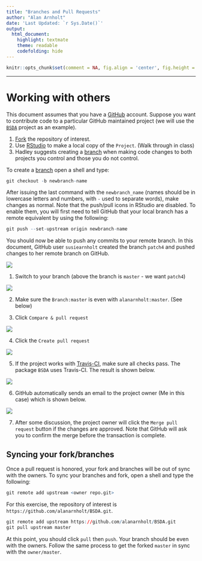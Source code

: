 ```yaml
---
title: "Branches and Pull Requests"
author: "Alan Arnholt"
date: 'Last Updated: `r Sys.Date()`'
output: 
  html_document: 
    highlight: textmate
    theme: readable
    codefolding: hide
---
```



```r
knitr::opts_chunk$set(comment = NA, fig.align = 'center', fig.height = 5, fig.width = 5,  warning = FALSE, message = FALSE, tidy.opts=list(blank = TRUE, width.cutoff = 75))
```
---

# Working with others

This document assumes that you have a [GitHub](https://github.com/) account.  Suppose you want to contribute code to a particular GitHub maintained project (we will use the [`BSDA`](https://github.com/alanarnholt/BSDA) project as an example).

1.  [Fork](https://help.github.com/articles/fork-a-repo/) the repository of interest.
2.  Use [RStudio](https://www.rstudio.com/) to make a local copy of the `Project`. (Walk through in class)
3.  Hadley suggests creating a [branch](https://help.github.com/articles/about-branches/) when making code changes to both projects you control and those you do not control.  

To create a [branch](https://help.github.com/articles/about-branches/) open a shell and type:

```r
git checkout -b newbranch-name
```

After issuing the last command with the `newbranch_name` (names should be in lowercase letters and numbers, with `-` used to separate words), make changes as normal.  Note that the push/pull icons in RStudio are disabled.  To enable them, you will first need to tell GitHub that your local branch has a remote equivalent by using the following:

```r
git push --set-upstream origin newbranch-name
```

You should now be able to push any commits to your remote branch.  In this document, GitHub user `susiearnholt` created the branch `patch4` and pushed changes to her remote branch on GitHub. 

![](./PNG/susierepo.png)

1. Switch to your branch (above the branch is `master` - we want `patch4`)

![](./PNG/susiepatch4.png)

2. Make sure the `Branch:master` is even with `alanarnholt:master`. (See below) 

3. Click `Compare & pull request`

![](./PNG/susiesync.png)

4. Click the `Create pull request`

![](./PNG/susiepullrequest.png)

5. If the project works with [Travis-CI](https://travis-ci.org/), make sure all checks pass.  The package `BSDA` uses Travis-CI.  The result is shown below.

![](./PNG/CIcheck.png)

6. GitHub automatically sends an email to the project owner (Me in this case) which is shown below.

![](./PNG/githubemail.png)

7.  After some discussion, the project owner will click the `Merge pull request` button if the changes are approved.  Note that GitHub will ask you to confirm the merge before the transaction is complete.

##  Syncing your fork/branches

Once a pull request is honored, your fork and branches will be out of sync with the owners.  To sync your branches and fork, open a shell and type the following:

```r
git remote add upstream <owner repo.git>
```

For this exercise, the repository of interest is `https://github.com/alanarnholt/BSDA.git`.

```r
git remote add upstream https://github.com/alanarnholt/BSDA.git
git pull upstream master
```

At this point, you should click `pull` then `push`.  Your branch should be even with the owners.  Follow the same process to get the forked `master` in sync with the `owner/master`.

